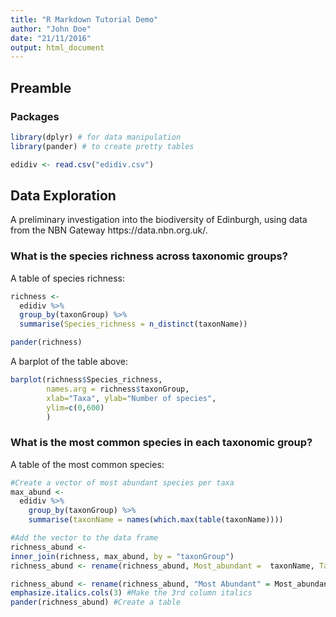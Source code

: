 ```yaml
---
title: "R Markdown Tutorial Demo"
author: "John Doe"
date: "21/11/2016"
output: html_document
---
```


## Preamble

### Packages

```r
library(dplyr) # for data manipulation
library(pander) # to create pretty tables
```

```r
edidiv <- read.csv("edidiv.csv")
```


## Data Exploration

A preliminary investigation into the biodiversity of Edinburgh, using data from the NBN Gateway https://data.nbn.org.uk/.

### What is the species richness across taxonomic groups?

A table of species richness:
```r
richness <- 
  edidiv %>%
  group_by(taxonGroup) %>%
  summarise(Species_richness = n_distinct(taxonName)) 

pander(richness)
```


A barplot of the table above:
```r
barplot(richness$Species_richness, 
        names.arg = richness$taxonGroup, 
        xlab="Taxa", ylab="Number of species", 
        ylim=c(0,600)
        ) 
```


### What is the most common species in each taxonomic group?

A table of the most common species:
```r
#Create a vector of most abundant species per taxa
max_abund <-
  edidiv %>%
    group_by(taxonGroup) %>%
    summarise(taxonName = names(which.max(table(taxonName))))

#Add the vector to the data frame
richness_abund <-
inner_join(richness, max_abund, by = "taxonGroup")
richness_abund <- rename(richness_abund, Most_abundant =  taxonName, Taxon = taxonGroup)
```

```r
richness_abund <- rename(richness_abund, "Most Abundant" = Most_abundant, "Species Richness" = Species_richness) #Change the column names
emphasize.italics.cols(3) #Make the 3rd column italics
pander(richness_abund) #Create a table
```





